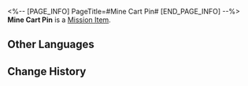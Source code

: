 <%-- [PAGE_INFO]
PageTitle=#Mine Cart Pin#
[END_PAGE_INFO] --%>
{{Item Infobox
|id          = 140033
|image       = Item Mine Cart Pin.png
|type        = Mission Item
|invCategory = Missions
|rarity      = 3
|effect      = 
|description = A part used to connect the body and chassis of a mine cart.
}}
{{Description|''"It is this small part that supports the entire structural integrity of the mine cart."''}}
'''Mine Cart Pin''' is a [[Mission Item]].

==Other Languages==
{{Other Languages
|en   = Mine Cart Pin
|zhs  = 矿车销子
|zht  = 礦車栓
|ja   = 鉱車のプラグ
|ko   = 광차 고정핀
|es   = Perno de carro minero
|fr   = Broche de chariot de mine
|ru   = Штифт вагонетки
|th   = หมุดรถขนแร่
|vi   = Then Cài Xe Khoáng
|de   = Minenwagen-Stift
|id   = Pasak Kereta Tambang
|pt   = Pino de Carrinho de Mineração
}}

==Change History==
{{Change History|2.0}}